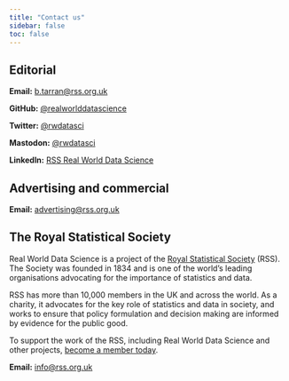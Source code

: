 ```yaml
---
title: "Contact us"
sidebar: false
toc: false
---
```

## Editorial

**Email:** [b.tarran@rss.org.uk](mailto:b.tarran@rss.org.uk)

**GitHub:** [@realworlddatascience](https://github.com/realworlddatascience)

**Twitter:** [@rwdatasci](https://twitter.com/rwdatasci)

**Mastodon:** [@rwdatasci](https://fosstodon.org/@rwdatasci)

**LinkedIn:** [RSS Real World Data Science](https://www.linkedin.com/showcase/rss-real-world-data-science)

## Advertising and commercial

**Email:** [advertising@rss.org.uk](mailto:advertising@rss.org.uk)

## The Royal Statistical Society
Real World Data Science is a project of the [Royal Statistical Society](https://rss.org.uk/) (RSS). The Society was founded in 1834 and is one of the world’s leading organisations advocating for the importance of statistics and data. 

RSS has more than 10,000 members in the UK and across the world. As a charity, it advocates for the key role of statistics and data in society, and works to ensure that policy formulation and decision making are informed by evidence for the public good.

To support the work of the RSS, including Real World Data Science and other projects, [become a member today](https://rss.org.uk/membership/join-now/). 

**Email:** [info@rss.org.uk](mailto:info@rss.org.uk)